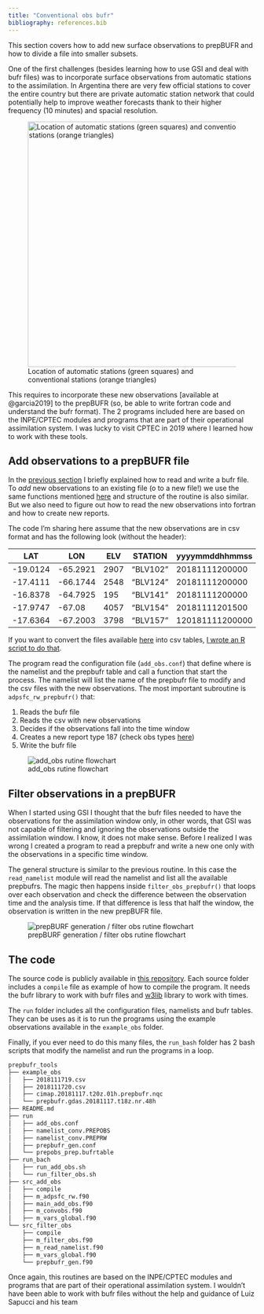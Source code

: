 ```yaml
---
title: "Conventional obs bufr"
bibliography: references.bib
---
```


This section covers how to add new surface observations to prepBUFR and how to divide a file into smaller subsets.

One of the first challenges (besides learning how to use GSI and deal with bufr files) was to incorporate surface observations from automatic stations to the assimilation. In Argentina there are very few official stations to cover the entire country but there are private automatic station network that could potentially help to improve weather forecasts thank to their higher frequency (10 minutes) and spacial resolution.

![Location of automatic stations (green squares) and conventional stations (orange triangles)](img/ema.png){width="500"}

This requires to incorporate these new observations [available at @garcia2019] to the prepBUFR (so, be able to write fortran code and understand the bufr format). The 2 programs included here are based on the INPE/CPTEC modules and programs that are part of their operational assimilation system. I was lucky to visit CPTEC in 2019 where I learned how to work with these tools.

## Add observations to a prepBUFR file

In the [previous section](01-bufr.qmd) I briefly explained how to read and write a bufr file. To *add* new observations to an existing file (o to a new file!) we use the same functions mentioned [here](#an-introduction-on-how-to-read-and-write-bufr-files) and structure of the routine is also similar. But we also need to figure out how to read the new observations into fortran and how to create new reports.

The code I'm sharing here assume that the new observations are in csv format and has the following look (without the header):

| LAT      | LON      | ELV  | STATION  | yyyymmddhhmmss  | TOB  | QOB                 | UOB               | VOB               | PRSS  |
|--------|--------|--------|--------|--------|--------|--------|--------|--------|--------|
| -19.0124 | -65.2921 | 2907 | "BLV102" | 20181111200000  | 28.9 | 0.00624936719941647 | 0                 | -2.88088888888889 | 71950 |
| -17.4111 | -66.1744 | 2548 | "BLV124" | 20181111200000  | 29   | 0.00636021217641851 | -3.27390439689371 | -3.27390439689372 | 74280 |
| -16.8378 | -64.7925 | 195  | "BLV141" | 20181111200000  | 32.9 | 0.0439748860789023  | -1.34593847427853 | -1.34593847427853 | 50240 |
| -17.9747 | -67.08   | 4057 | "BLV154" | 20181111201500  | 19.2 | 0.00317768840091676 | -6.08364406830543 | -2.51992788174274 | 62030 |
| -17.6364 | -67.2003 | 3798 | "BLV157" | 120181111200000 | 19   | 0.00626217287136847 | -5.34737718159307 | -5.34737718159307 | 64460 |

::: callout-important
If you want to convert the files available [here](https://data.eol.ucar.edu/dataset/553.008) into csv tables, [I wrote an R script to do that](https://gist.github.com/paocorrales/e68daf085cf16b5d2e48f11513392084).
:::

The program read the configuration file (`add_obs.conf`) that define where is the namelist and the prepbufr table and call a function that start the process. The namelist will list the name of the prepbufr file to modify and the csv files with the new observations. The most important subroutine is `adpsfc_rw_prepbufr()` that:

1.  Reads the bufr file
2.  Reads the csv with new observations
3.  Decides if the observations fall into the time window
4.  Creates a new report type 187 (check obs types [here](https://www.emc.ncep.noaa.gov/mmb/data_processing/prepbufr.doc/table_2.htm))
5.  Write the bufr file

![add_obs rutine flowchart](img/add_obs.png)

## Filter observations in a prepBUFR

When I started using GSI I thought that the bufr files needed to have the observations for the assimilation window only, in other words, that GSI was not capable of filtering and ignoring the observations outside the assimilation window. I know, it does not make sense. Before I realized I was wrong I created a program to read a prepbufr and write a new one only with the observations in a specific time window.

The general structure is similar to the previous routine. In this case the `read_namelist` module will read the namelist and list all the available prepbufrs. The magic then happens inside `filter_obs_prepbufr()` that loops over each observation and check the difference between the observation time and the analysis time. If that difference is less that half the window, the observation is written in the new prepBUFR file.

![prepBURF generation / filter obs rutine flowchart](img/filter_obs.png)

## The code

The source code is publicly available in [this repository](https://github.com/paocorrales/prepbufr_tools). Each source folder includes a `compile` file as example of how to compile the program. It needs the bufr library to work with bufr files and [w3lib](https://www.nco.ncep.noaa.gov/pmb/docs/libs/w3lib/ncep_w3lib.shtml) library to work with times.

The `run` folder includes all the configuration files, namelists and bufr tables. They can be uses as it is to run the programs using the example observations available in the `example_obs` folder.

Finally, if you ever need to do this many files, the `run_bash` folder has 2 bash scripts that modify the namelist and run the programs in a loop.

``` bash
prepbufr_tools
├── example_obs
│   ├── 2018111719.csv
│   ├── 2018111720.csv
│   ├── cimap.20181117.t20z.01h.prepbufr.nqc
│   └── prepbufr.gdas.20181117.t18z.nr.48h
├── README.md
├── run
│   ├── add_obs.conf
│   ├── namelist_conv.PREPOBS
│   ├── namelist_conv.PREPRW
│   ├── prepbufr_gen.conf
│   └── prepobs_prep.bufrtable
├── run_bach
│   ├── run_add_obs.sh
│   └── run_filter_obs.sh
├── src_add_obs
│   ├── compile
│   ├── m_adpsfc_rw.f90
│   ├── main_add_obs.f90
│   ├── m_convobs.f90
│   ├── m_vars_global.f90
└── src_filter_obs
    ├── compile
    ├── m_filter_obs.f90
    ├── m_read_namelist.f90
    ├── m_vars_global.f90
    └── prepbufr_gen.f90
```

::: callout-important
Once again, this routines are based on the INPE/CPTEC modules and programs that are part of their operational assimilation system. I wouldn't have been able to work with bufr files without the help and guidance of Luiz Sapucci and his team
:::
